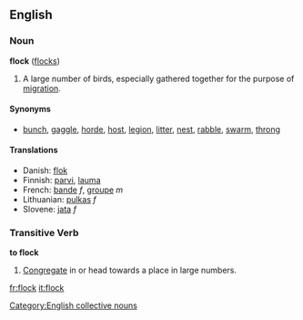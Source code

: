 ==English==
===Noun===
'''flock''' ([[flocks]])

#A large number of birds, especially gathered together for the purpose of [[migration]].

====Synonyms====
*[[bunch]], [[gaggle]], [[horde]], [[host]], [[legion]], [[litter]], [[nest]], [[rabble]], [[swarm]], [[throng]]

====Translations====
*Danish: [[flok]]
*Finnish: [[parvi]], [[lauma]]
*French: [[bande]] ''f'', [[groupe]] ''m''
*Lithuanian: [[pulkas]] ''f''
*Slovene: [[jata]] ''f''


[[Category:English collective nouns]]

===Transitive Verb===
'''to flock'''

#[[Congregate]] in or head towards a place in large numbers.

[[fr:flock]]
[[it:flock]]